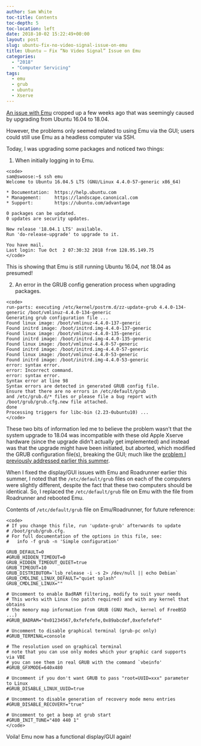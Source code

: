 ```yaml
---
author: Sam White
toc-title: Contents
toc-depth: 5
toc-location: left
date: 2018-10-02 15:22:49+00:00
layout: post
slug: ubuntu-fix-no-video-signal-issue-on-emu
title: Ubuntu – Fix “No Video Signal” Issue on Emu
categories:
  - "2018"
  - "Computer Servicing"
tags:
  - emu
  - grub
  - ubuntu
  - Xserve
---
```


[An issue with Emu](https://github.com/RobertsLab/resources/issues/376) cropped up a few weeks ago that was seemingly caused by upgrading from Ubuntu 16.04 to 18.04.

However, the problems only seemed related to using Emu via the GUI; users could still use Emu as a headless computer via SSH.

Today, I was upgrading some packages and noticed two things:





  1. When initially logging in to Emu.


    
    <code>
    sam@swoose:~$ ssh emu
    Welcome to Ubuntu 16.04.5 LTS (GNU/Linux 4.4.0-57-generic x86_64)
    
    * Documentation:  https://help.ubuntu.com
    * Management:     https://landscape.canonical.com
    * Support:        https://ubuntu.com/advantage
    
    0 packages can be updated.
    0 updates are security updates.
    
    New release '18.04.1 LTS' available.
    Run 'do-release-upgrade' to upgrade to it.
    
    You have mail.
    Last login: Tue Oct  2 07:30:32 2018 from 128.95.149.75
    </code>



This is showing that Emu is still running Ubuntu 16.04, _not_ 18.04 as presumed!



  2. An error in the GRUB config generation process when upgrading packages.





    
    <code>
    run-parts: executing /etc/kernel/postrm.d/zz-update-grub 4.4.0-134-generic /boot/vmlinuz-4.4.0-134-generic
    Generating grub configuration file ...
    Found linux image: /boot/vmlinuz-4.4.0-137-generic
    Found initrd image: /boot/initrd.img-4.4.0-137-generic
    Found linux image: /boot/vmlinuz-4.4.0-135-generic
    Found initrd image: /boot/initrd.img-4.4.0-135-generic
    Found linux image: /boot/vmlinuz-4.4.0-57-generic
    Found initrd image: /boot/initrd.img-4.4.0-57-generic
    Found linux image: /boot/vmlinuz-4.4.0-53-generic
    Found initrd image: /boot/initrd.img-4.4.0-53-generic
    error: syntax error.
    error: Incorrect command.
    error: syntax error.
    Syntax error at line 98
    Syntax errors are detected in generated GRUB config file.
    Ensure that there are no errors in /etc/default/grub
    and /etc/grub.d/* files or please file a bug report with
    /boot/grub/grub.cfg.new file attached.
    done
    Processing triggers for libc-bin (2.23-0ubuntu10) ...
    </code>





These two bits of information led me to believe the problem wasn't that the system upgrade to 18.04 was incompatible with these old Apple Xserve hardware (since the upgrade didn't actually get implemented) and instead was that the upgrade might have been initiated, but aborted, which modified the GRUB configuration file(s), breaking the GUI; much like the [problem I previously addressed earlier this summer](https://robertslab.github.io/sams-notebook/posts/2018/2018-07-05-ubuntu-fix-no-video-signal-issue-on-emuroadrunner/).

When I fixed the display/GUI issues with Emu and Roadrunner earlier this summer, I noted that the `/etc/default/grub` files on each of the computers were slightly different, despite the fact that these two computers should be identical. So, I replaced the `/etc/default/grub` file on Emu with the file from Roadrunner and rebooted Emu.

Contents of `/etc/default/grub` file on Emu/Roadrunner, for future reference:


    
    <code>
    # If you change this file, run 'update-grub' afterwards to update
    # /boot/grub/grub.cfg.
    # For full documentation of the options in this file, see:
    #   info -f grub -n 'Simple configuration'
    
    GRUB_DEFAULT=0
    #GRUB_HIDDEN_TIMEOUT=0
    GRUB_HIDDEN_TIMEOUT_QUIET=true
    GRUB_TIMEOUT=10
    GRUB_DISTRIBUTOR=`lsb_release -i -s 2> /dev/null || echo Debian`
    GRUB_CMDLINE_LINUX_DEFAULT="quiet splash"
    GRUB_CMDLINE_LINUX=""
    
    # Uncomment to enable BadRAM filtering, modify to suit your needs
    # This works with Linux (no patch required) and with any kernel that obtains
    # the memory map information from GRUB (GNU Mach, kernel of FreeBSD ...)
    #GRUB_BADRAM="0x01234567,0xfefefefe,0x89abcdef,0xefefefef"
    
    # Uncomment to disable graphical terminal (grub-pc only)
    #GRUB_TERMINAL=console
    
    # The resolution used on graphical terminal
    # note that you can use only modes which your graphic card supports via VBE
    # you can see them in real GRUB with the command `vbeinfo'
    #GRUB_GFXMODE=640x480
    
    # Uncomment if you don't want GRUB to pass "root=UUID=xxx" parameter to Linux
    #GRUB_DISABLE_LINUX_UUID=true
    
    # Uncomment to disable generation of recovery mode menu entries
    #GRUB_DISABLE_RECOVERY="true"
    
    # Uncomment to get a beep at grub start
    #GRUB_INIT_TUNE="480 440 1"
    </code>



Voila! Emu now has a functional display/GUI again!
